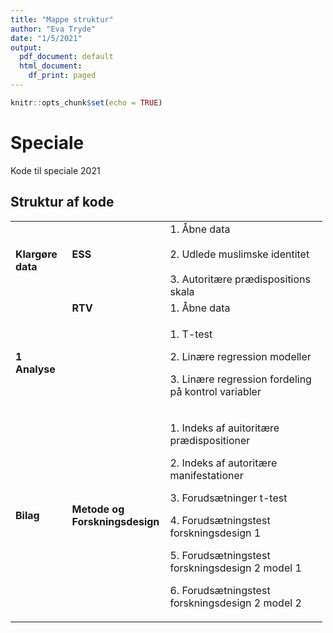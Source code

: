 ---
title: "Mappe struktur"
author: "Eva Tryde"
date: "1/5/2021"
output:
  pdf_document: default
  html_document:
    df_print: paged
---

```{r, echo = FALSE}
knitr::opts_chunk$set(echo = TRUE)
```

# Speciale

Kode til speciale 2021

## Struktur af kode

+-------------------+--------------------------------+------------------------------------------------------+
| **Klargøre data** | **ESS**\                       | 1\. Åbne data\                                       |
|                   | \                              | \                                                    |
|                   |                                | 2. Udlede muslimske identitet\                       |
|                   |                                | \                                                    |
|                   |                                | 3. Autoritære prædispositions skala                  |
+-------------------+--------------------------------+------------------------------------------------------+
|                   | **RTV**                        | 1\. Åbne data                                        |
+-------------------+--------------------------------+------------------------------------------------------+
| **1 Analyse**     |                                | 1\. T-test                                           |
|                   |                                |                                                      |
|                   |                                | 2\. Linære regression modeller                       |
|                   |                                |                                                      |
|                   |                                | 3\. Linære regression fordeling på kontrol variabler |
+-------------------+--------------------------------+------------------------------------------------------+
| **Bilag**         | **Metode og Forskningsdesign** | 1\. Indeks af auitoritære prædispositioner           |
|                   |                                |                                                      |
|                   |                                | 2\. Indeks af autoritære manifestationer             |
|                   |                                |                                                      |
|                   |                                | 3\. Forudsætninger t-test                            |
|                   |                                |                                                      |
|                   |                                | 4\. Forudsætningstest forskningsdesign 1             |
|                   |                                |                                                      |
|                   |                                | 5\. Forudsætningstest forskningsdesign 2 model 1     |
|                   |                                |                                                      |
|                   |                                | 6\. Forudsætningstest forskningsdesign 2 model 2     |
+-------------------+--------------------------------+------------------------------------------------------+

```{r}

```
